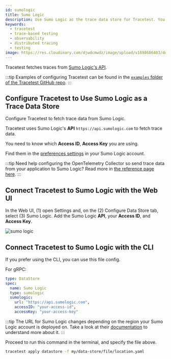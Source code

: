 ```yaml
---
id: sumologic
title: Sumo Logic
description: Use Sumo Logic as the trace data store for Tracetest. You can use the native connection from Tracetest to pull telemetry data directly from Sumo Logic.
keywords:
  - tracetest
  - trace-based testing
  - observability
  - distributed tracing
  - testing
image: https://res.cloudinary.com/djwdcmwdz/image/upload/v1698686403/docs/Blog_Thumbnail_14_rsvkmo.jpg
---
```


Tracetest fetches traces from [Sumo Logic's API](https://help.sumologic.com/docs/api/tracing/).

:::tip
Examples of configuring Tracetest can be found in the [`examples` folder of the Tracetest GitHub repo](https://github.com/kubeshop/tracetest/tree/main/examples).
:::

## Configure Tracetest to Use Sumo Logic as a Trace Data Store

Configure Tracetest to fetch trace data from Sumo Logic.

Tracetest uses Sumo Logic's **API** `https://api.sumologic.com` to fetch trace data.

You need to know which **Access ID**, **Access Key** you are using.

Find them in the [preferences settings](https://help.sumologic.com/docs/manage/security/access-keys/) in your Sumo Logic account.

:::tip
Need help configuring the OpenTelemetry Collector so send trace data from your application to Sumo Logic? Read more in [the reference page here](/configuration/opentelemetry-collector-configuration-file-reference).
:::

## Connect Tracetest to Sumo Logic with the Web UI

In the Web UI, (1) open Settings and, on the (2) Configure Data Store tab, select (3) Sumo Logic. Add the Sumo Logic **API**, your **Access ID**, and **Access Key**.

![sumo logic](../img/sumologic-settings.png)

## Connect Tracetest to Sumo Logic with the CLI

If you prefer using the CLI, you can use this file config.

For gRPC:

```yaml
type: DataStore
spec:
  name: Sumo Logic
  type: sumologic
  sumologic:
    url: "https://api.sumologic.com",
    accessID: "your-access-id",
    accessKey: "your-access-key"
```

:::tip
The URL for Sumo Logic changes depending on the region your Sumo Logic account is deployed on. Take a look at their [documentation](https://help.sumologic.com/docs/api/getting-started/#which-endpoint-should-i-should-use) to understand more about it.
:::

Proceed to run this command in the terminal, and specify the file above.

```bash
tracetest apply datastore -f my/data-store/file/location.yaml
```
